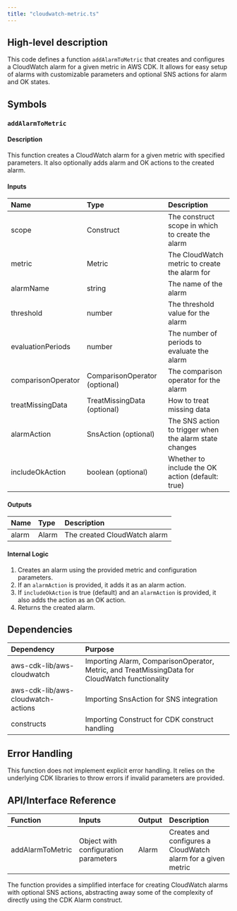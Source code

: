 ```yaml
---
title: "cloudwatch-metric.ts"
---
```


## High-level description
This code defines a function `addAlarmToMetric` that creates and configures a CloudWatch alarm for a given metric in AWS CDK. It allows for easy setup of alarms with customizable parameters and optional SNS actions for alarm and OK states.

## Symbols

### `addAlarmToMetric`
#### Description
This function creates a CloudWatch alarm for a given metric with specified parameters. It also optionally adds alarm and OK actions to the created alarm.

#### Inputs
| Name | Type | Description |
|:-----|:-----|:------------|
| scope | Construct | The construct scope in which to create the alarm |
| metric | Metric | The CloudWatch metric to create the alarm for |
| alarmName | string | The name of the alarm |
| threshold | number | The threshold value for the alarm |
| evaluationPeriods | number | The number of periods to evaluate the alarm |
| comparisonOperator | ComparisonOperator (optional) | The comparison operator for the alarm |
| treatMissingData | TreatMissingData (optional) | How to treat missing data |
| alarmAction | SnsAction (optional) | The SNS action to trigger when the alarm state changes |
| includeOkAction | boolean (optional) | Whether to include the OK action (default: true) |

#### Outputs
| Name | Type | Description |
|:-----|:-----|:------------|
| alarm | Alarm | The created CloudWatch alarm |

#### Internal Logic
1. Creates an alarm using the provided metric and configuration parameters.
2. If an `alarmAction` is provided, it adds it as an alarm action.
3. If `includeOkAction` is true (default) and an `alarmAction` is provided, it also adds the action as an OK action.
4. Returns the created alarm.

## Dependencies
| Dependency | Purpose |
|:-----------|:--------|
| aws-cdk-lib/aws-cloudwatch | Importing Alarm, ComparisonOperator, Metric, and TreatMissingData for CloudWatch functionality |
| aws-cdk-lib/aws-cloudwatch-actions | Importing SnsAction for SNS integration |
| constructs | Importing Construct for CDK construct handling |

## Error Handling
This function does not implement explicit error handling. It relies on the underlying CDK libraries to throw errors if invalid parameters are provided.

## API/Interface Reference
| Function | Inputs | Output | Description |
|:---------|:-------|:-------|:------------|
| addAlarmToMetric | Object with configuration parameters | Alarm | Creates and configures a CloudWatch alarm for a given metric |

The function provides a simplified interface for creating CloudWatch alarms with optional SNS actions, abstracting away some of the complexity of directly using the CDK Alarm construct.